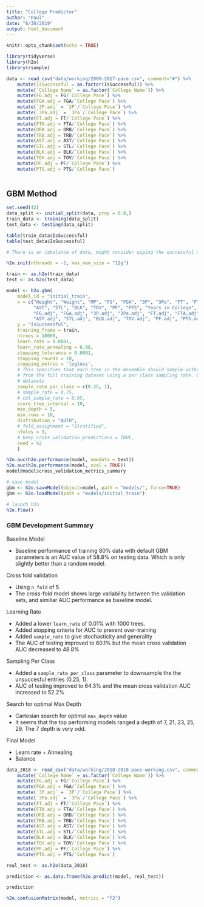 ```yaml
---
title: "College Predictor"
author: "Paul"
date: "6/30/2019"
output: html_document
---
```


```r
knitr::opts_chunk$set(echo = TRUE)
```

```r
library(tidyverse)
library(h2o)
library(rsample)
```

```r
data <- read_csv("data/working/2000-2017-pace.csv", comment="#") %>%
    mutate(IsSuccessful = as.factor(IsSuccessful)) %>%
    mutate(`College Name` = as.factor(`College Name`)) %>%
    mutate(FG.adj = FG/`College Pace`) %>%
    mutate(FGA.adj = FGA/`College Pace`) %>%
    mutate(`3P.adj` = `3P`/`College Pace`) %>%
    mutate(`3Pa.adj` = `3Pa`/`College Pace`) %>%
    mutate(FT.adj = FT/`College Pace`) %>%
    mutate(FTA.adj = FTA/`College Pace`) %>%
    mutate(ORB.adj = ORB/`College Pace`) %>%
    mutate(TRB.adj = TRB/`College Pace`) %>%
    mutate(AST.adj = AST/`College Pace`) %>%
    mutate(STL.adj = STL/`College Pace`) %>%
    mutate(BLK.adj = BLK/`College Pace`) %>%
    mutate(TOV.adj = TOV/`College Pace`) %>%
    mutate(PF.adj = PF/`College Pace`) %>%
    mutate(PTS.adj = PTS/`College Pace`)
    
```

## GBM Method

```r
set.seed(42)
data_split <- initial_split(data, prop = 0.8,)
train_data <- training(data_split)
test_data <- testing(data_split)

table(train_data$IsSuccessful)
table(test_data$IsSuccessful)

# There is an imbalance of data, might consider upping the successful sample
```

```r
h2o.init(nthreads = -1, max_mem_size = "12g")

train <- as.h2o(train_data)
test <- as.h2o(test_data)

model <- h2o.gbm(
    model_id = "initial_train",
    x = c("Height", "Weight", "MP", "FG", "FGA", "3P", "3Pa", "FT", "FTA", "ORB", "TRB",
          "AST", "STL", "BLK", "TOV", "PF", "PTS", "Years in College",
          "FG.adj", "FGA.adj", "3P.adj", "3Pa.adj", "FT.adj", "FTA.adj", "ORB.adj", "TRB.adj",
          "AST.adj", "STL.adj", "BLK.adj", "TOV.adj", "PF.adj", "PTS.adj"),
    y = "IsSuccessful",
    training_frame = train,
    ntrees = 10000,
    learn_rate = 0.0001,
    learn_rate_annealing = 0.98,
    stopping_tolerance = 0.0001,
    stopping_rounds = 10,
    stopping_metric = 'logloss',
    # This specifies that each tree in the ensemble should sample without replacement
    # from the full training dataset using a per class sampling rate. Good for imbalanced
    # datasets
    sample_rate_per_class = c(0.25, 1),
    # sample_rate = 0.75,
    # col_sample_rate = 0.95,
    score_tree_interval = 10,
    max_depth = 5,
    min_rows = 10,
    distribution = "AUTO",
    # fold_assignment = "Stratified",
    nfolds = 3,
    # keep_cross_validation_predictions = TRUE,
    seed = 42
    )

h2o.auc(h2o.performance(model, newdata = test))
h2o.auc(h2o.performance(model, xval = TRUE))
model@model$cross_validation_metrics_summary

# save model
gbm <- h2o.saveModel(object=model, path = "models/", force=TRUE)
gbm <- h2o.loadModel(path = "models/initial_train")

# launch h2o
h2o.flow()
```

### GBM Development Summary

Baseline Model

- Baseline performance of training 80% data with default GBM parameters is an AUC value of 58.8% on testing data. Which is only slightly better than a random model.

Cross fold validation

- Using `n_fold` of 5.
- The cross-fold model shows large variability between the validation sets, and similiar AUC performance as baseline model.

Learning Rate

- Added a lower `learn_rate` of 0.01% with 1000 trees. 
- Added stopping criteria for AUC to prevent over-training
- Added `sample_rate` to give stochasticity and generality
- The AUC of testing improved to 60.1% but the mean cross validation AUC decreased to 48.8%

Sampling Per Class

- Added a `sample_rate_per_class` parameter to downsample the the unsuccesful entries (0.25, 1). 
- AUC of testing improved to 64.3% and the mean cross validation AUC increased to 52.2%

Search for optimal Max Depth

- Cartesian search for optimal `max_depth` value
- It seems that the top performing models ranged a depth of 7, 21, 23, 25, 29. The 7 depth is very odd. 

Final Model 

- Learn rate + Annealing
- Balance


```r
data_2018 <- read_csv("data/working/2018-2018-pace-working.csv", comment="#") %>%
    mutate(`College Name` = as.factor(`College Name`)) %>%
    mutate(FG.adj = FG/`College Pace`) %>%
    mutate(FGA.adj = FGA/`College Pace`) %>%
    mutate(`3P.adj` = `3P`/`College Pace`) %>%
    mutate(`3Pa.adj` = `3Pa`/`College Pace`) %>%
    mutate(FT.adj = FT/`College Pace`) %>%
    mutate(FTA.adj = FTA/`College Pace`) %>%
    mutate(ORB.adj = ORB/`College Pace`) %>%
    mutate(TRB.adj = TRB/`College Pace`) %>%
    mutate(AST.adj = AST/`College Pace`) %>%
    mutate(STL.adj = STL/`College Pace`) %>%
    mutate(BLK.adj = BLK/`College Pace`) %>%
    mutate(TOV.adj = TOV/`College Pace`) %>%
    mutate(PF.adj = PF/`College Pace`) %>%
    mutate(PTS.adj = PTS/`College Pace`)

real_test <- as.h2o(data_2018)

prediction <- as.data.frame(h2o.predict(model, real_test))

prediction

```

```r
h2o.confusionMatrix(model, metrics = "f2")
```